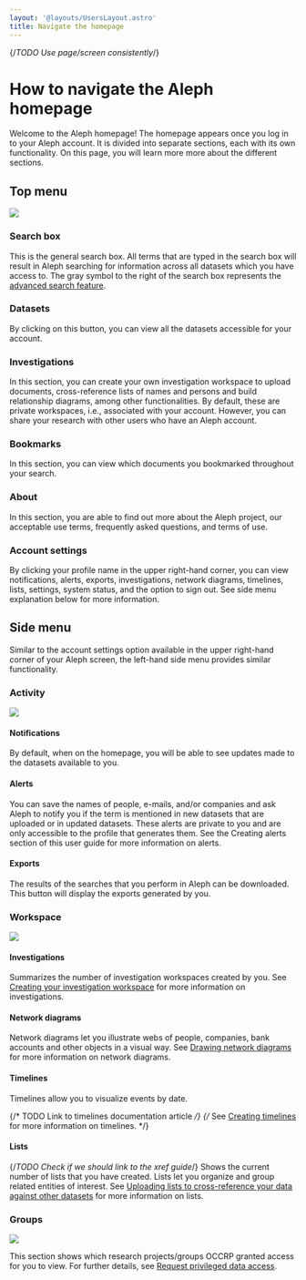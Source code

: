 ```yaml
---
layout: '@layouts/UsersLayout.astro'
title: Navigate the homepage
---
```


{/*TODO Use page/screen consistently*/}

# How to navigate the Aleph homepage
<p class="lead">Welcome to the Aleph homepage! The homepage appears once you log in to your Aleph account. It is divided into separate sections, each with its own functionality. On this page, you will learn more more about the different sections.</p>

<VideoTutorial youtubeId="_yBKMo-cD88" />

## Top menu

<Annotations>
  <Image
    src="/assets/pages/users/getting-started/homepage/homepage.png"
    density={2}
  />
  <Annotation
    label="Search box"
    link="#search-box"
    x="13%"
    y="0.5%"
    width="35.5%"
    height="6.5%"
  />
  <Annotation
    label="Datasets"
    link="#datasets"
    x="50.5%"
    y="0.5%"
    width="7.25%"
    height="6.5%"
  />
  <Annotation
    label="Investigations"
    link="#investigations"
    x="58.25%"
    y="0.5%"
    width="10%"
    height="6.5%"
  />
  <Annotation
    label="Bookmarks"
    link="#bookmarks"
    x="69%"
    y="0.5%"
    width="8%"
    height="6.5%"
  />
  <Annotation
    label="About"
    link="#about"
    x="77.75%"
    y="0.5%"
    width="6%"
    height="6.5%"
  />
  <Annotation
    label="Account settings"
    link="#account-settings"
    x="85.75%"
    y="0.5%"
    width="12.5%"
    height="6.5%"
  />
</Annotations>

### Search box
This is the general search box. All terms that are typed in the search box will result in Aleph searching for information across all datasets which you have access to. The gray symbol to the right of the search box represents the [advanced search feature](/users/search/advanced).

### Datasets
By clicking on this button, you can view all the datasets accessible for  your account.

### Investigations
In this section, you can create your own investigation workspace to upload documents, cross-reference lists of names and persons and build relationship diagrams, among other functionalities. By default, these are private workspaces, i.e., associated with your account. However, you can share your research with other users who have an Aleph account.

### Bookmarks
In this section, you can view which documents you bookmarked throughout your search.

### About
In this section, you are able to find out more about the Aleph project, our acceptable use terms, frequently asked questions, and terms of use.

### Account settings
By clicking your profile name in the upper right-hand corner, you can view notifications, alerts, exports, investigations, network diagrams, timelines, lists, settings, system status, and the option to sign out. See side menu explanation below for more information.

## Side menu
Similar to the account settings option available in the upper right-hand corner of your Aleph screen, the left-hand side menu provides similar functionality.

### Activity

<Annotations>
  <Image
    src="/assets/pages/users/getting-started/homepage/homepage.png" 
    density={2}
  />
  <Annotation
    x="1%"
    y="12%"
    width="17.25%"
    height="22.5%"
  />
</Annotations>

#### Notifications
By default, when on the homepage, you will be able to see updates made to the datasets available to you.

#### Alerts
You can save the names of people, e-mails, and/or companies and ask Aleph to notify you if the term is mentioned in new datasets that are uploaded or in updated datasets. These alerts are private to you and are only accessible to the profile that generates them. See the Creating alerts section of this user guide for more information on alerts.

#### Exports
The results of the searches that you perform in Aleph can be downloaded. This button will display the exports generated by you.

### Workspace

<Annotations>
  <Image
    src="/assets/pages/users/getting-started/homepage/homepage.png" 
    density={2}
  />
  <Annotation
    x="1%"
    y="37%"
    width="17.25%"
    height="27.5%"
  />
</Annotations>

#### Investigations
Summarizes the number of investigation workspaces created by you. See [Creating your investigation workspace](/users/investigations/create) for more information on investigations.

#### Network diagrams
Network diagrams let you illustrate webs of people, companies, bank accounts and other objects in a visual way. See [Drawing network diagrams](/users/investigations/network-diagrams) for more information on network diagrams.

#### Timelines
Timelines allow you to visualize events by date.

{/* TODO Link to timelines documentation article */}
{/* See [Creating timelines](/users/investigations/timelines) for more information on timelines. */}

#### Lists
{/*TODO Check if we should link to the xref guide*/}
Shows the current number of lists that you have created. Lists let you organize and group related entities of interest. See [Uploading lists to cross-reference your data against other datasets](/users/investigations/cross-referencing) for more information on lists.

### Groups

<Annotations>
  <Image
    src="/assets/pages/users/getting-started/homepage/homepage.png" 
    density={2}
  />
  <Annotation
    x="1%"
    y="67.5%"
    width="17.25%"
    height="17%"
  />
</Annotations>

This section shows which research projects/groups OCCRP granted access for you to view. For further details, see [Request privileged data access](/users/getting-started/account#request-extended-data-access).
